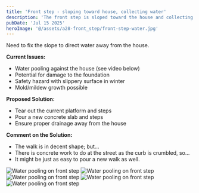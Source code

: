 ```yaml
---
title: 'Front step - sloping toward house, collecting water'
description: 'The front step is sloped toward the house and collecting water, creating potential issues with the foundation.'
pubDate: 'Jul 15 2025'
heroImage: '@/assets/a28-front_step/front-step-water.jpg'
---
```



Need to fix the slope to direct water away from the house.

**Current Issues:**

- Water pooling against the house (see video below)
- Potential for damage to the foundation
- Safety hazard with slippery surface in winter
- Mold/mildew growth possible

**Proposed Solution:**

- Tear out the current platform and steps
- Pour a new concrete slab and steps
- Ensure proper drainage away from the house

**Comment on the Solution:**

- The walk is in decent shape; but...
- There is concrete work to do at the street as the curb is crumbled, so...
- It might be just as easy to pour a new walk as well.

<Image src={stepImage1} alt="Water pooling on front step" />
<Image src={stepImage2} alt="Water pooling on front step" />
<Image src={stepImage3} alt="Water pooling on front step" />
<Image src={stepImage4} alt="Water pooling on front step" />
<Image src={stepImage5} alt="Water pooling on front step" />


<VideoPlayer baseName="front-step-water" />
